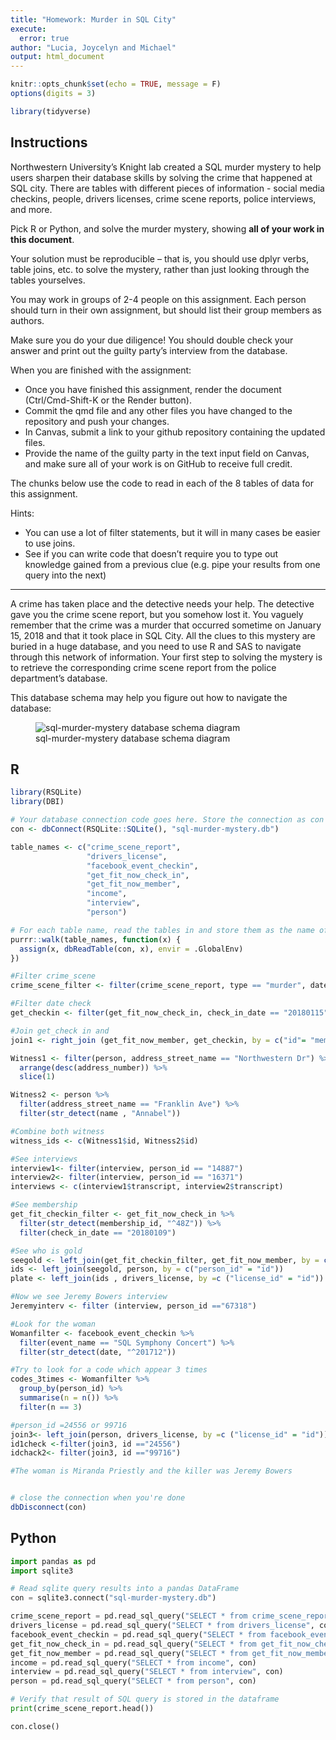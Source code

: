 ```yaml
---
title: "Homework: Murder in SQL City"
execute:
  error: true
author: "Lucia, Joycelyn and Michael"
output: html_document
---
```


```r
knitr::opts_chunk$set(echo = TRUE, message = F)
options(digits = 3)

library(tidyverse)
```

## Instructions
Northwestern University's Knight lab created a SQL murder mystery to help users sharpen their database skills by solving the crime that happened at SQL city. There are tables with different pieces of information - social media checkins, people, drivers licenses, crime scene reports, police interviews, and more. 

Pick R or Python, and solve the murder mystery, showing **all of your work in this document**. 

Your solution must be reproducible -- that is, you should use dplyr verbs, table joins, etc. to solve the mystery, rather than just looking through the tables yourselves.

You may work in groups of 2-4 people on this assignment. Each person should turn in their own assignment, but should list their group members as authors.

Make sure you do your due diligence! You should double check your answer and print out the guilty party's interview from the database.

When you are finished with the assignment: 

- Once you have finished this assignment, render the document (Ctrl/Cmd-Shift-K or the Render button). 
- Commit the qmd file and any other files you have changed to the repository and push your changes.
- In Canvas, submit a link to your github repository containing the updated files.
- Provide the name of the guilty party in the text input field on Canvas, and make sure all of your work is on GitHub to receive full credit.

The chunks below use the code to read in each of the 8 tables of data for this assignment.

Hints:

- You can use a lot of filter statements, but it will in many cases be easier to use joins. 
- See if you can write code that doesn't require you to type out knowledge gained from a previous clue (e.g. pipe your results from one query into the next)


***

A crime has taken place and the detective needs your help. The detective gave you the crime scene report, but you somehow lost it. You vaguely remember that the crime was a murder that occurred sometime on January 15, 2018 and that it took place in SQL City. All the clues to this mystery are buried in a huge database, and you need to use R and SAS to navigate through this network of information. Your first step to solving the mystery is to retrieve the corresponding crime scene report from the police department's database. 

This database schema may help you figure out how to navigate the database:

![sql-murder-mystery database schema diagram](https://github.com/NUKnightLab/sql-mysteries/blob/master/schema.png?raw=true)

## R
```r
library(RSQLite)
library(DBI)

# Your database connection code goes here. Store the connection as con 
con <- dbConnect(RSQLite::SQLite(), "sql-murder-mystery.db")

table_names <- c("crime_scene_report", 
                 "drivers_license", 
                 "facebook_event_checkin",
                 "get_fit_now_check_in", 
                 "get_fit_now_member", 
                 "income", 
                 "interview",
                 "person")

# For each table name, read the tables in and store them as the name of the table
purrr::walk(table_names, function(x) {
  assign(x, dbReadTable(con, x), envir = .GlobalEnv)
})

#Filter crime_scene
crime_scene_filter <- filter(crime_scene_report, type == "murder", date == "20180115", city == "SQL City")

#Filter date check
get_checkin <- filter(get_fit_now_check_in, check_in_date == "20180115")

#Join get_check in and 
join1 <- right_join (get_fit_now_member, get_checkin, by = c("id"= "membership_id"))

Witness1 <- filter(person, address_street_name == "Northwestern Dr") %>%
  arrange(desc(address_number)) %>%
  slice(1)

Witness2 <- person %>%
  filter(address_street_name == "Franklin Ave") %>%
  filter(str_detect(name , "Annabel"))

#Combine both witness
witness_ids <- c(Witness1$id, Witness2$id)

#See interviews
interview1<- filter(interview, person_id == "14887")
interview2<- filter(interview, person_id == "16371")
interviews <- c(interview1$transcript, interview2$transcript)

#See membership
get_fit_checkin_filter <- get_fit_now_check_in %>%
  filter(str_detect(membership_id, "^48Z")) %>%
  filter(check_in_date == "20180109")

#See who is gold
seegold <- left_join(get_fit_checkin_filter, get_fit_now_member, by = c("membership_id"= "id"))
ids <- left_join(seegold, person, by = c("person_id" = "id"))
plate <- left_join(ids , drivers_license, by =c ("license_id" = "id"))

#Now we see Jeremy Bowers interview
Jeremyinterv <- filter (interview, person_id =="67318")

#Look for the woman
Womanfilter <- facebook_event_checkin %>%
  filter(event_name == "SQL Symphony Concert") %>%
  filter(str_detect(date, "^201712"))

#Try to look for a code which appear 3 times 
codes_3times <- Womanfilter %>%
  group_by(person_id) %>%            
  summarise(n = n()) %>%
  filter(n == 3)

#person_id =24556 or 99716
join3<- left_join(person, drivers_license, by =c ("license_id" = "id"))
id1check <-filter(join3, id =="24556")
idchack2<- filter(join3, id =="99716")

#The woman is Miranda Priestly and the killer was Jeremy Bowers


# close the connection when you're done
dbDisconnect(con)
```



## Python

```python
import pandas as pd
import sqlite3

# Read sqlite query results into a pandas DataFrame
con = sqlite3.connect("sql-murder-mystery.db")

crime_scene_report = pd.read_sql_query("SELECT * from crime_scene_report", con)
drivers_license = pd.read_sql_query("SELECT * from drivers_license", con)
facebook_event_checkin = pd.read_sql_query("SELECT * from facebook_event_checkin", con)
get_fit_now_check_in = pd.read_sql_query("SELECT * from get_fit_now_check_in", con)
get_fit_now_member = pd.read_sql_query("SELECT * from get_fit_now_member", con)
income = pd.read_sql_query("SELECT * from income", con)
interview = pd.read_sql_query("SELECT * from interview", con)
person = pd.read_sql_query("SELECT * from person", con)

# Verify that result of SQL query is stored in the dataframe
print(crime_scene_report.head())

con.close()
```
